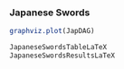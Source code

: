 
###   Japanese Swords



```r
graphviz.plot(JapDAG)
```


<!-- ```{r,echo=TRUE,eval=TRUE,fig.align = "center",cache=TRUE, fig.show = "hold", out.width = "100%"} -->
<!-- CPkable0("robbersBN","WhoMurdered") -->
<!-- ``` -->




```r
JapaneseSwordsTableLaTeX
JapaneseSwordsResultsLaTeX
```





